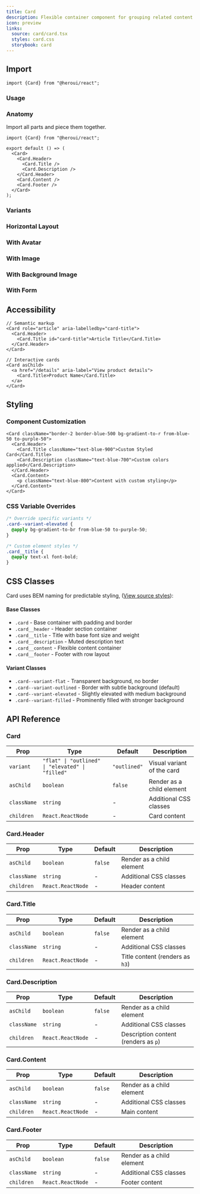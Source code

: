 ```yaml
---
title: Card
description: Flexible container component for grouping related content and actions
icon: preview
links:
  source: card/card.tsx
  styles: card.css
  storybook: card
---
```


## Import

```tsx
import {Card} from "@heroui/react";
```

### Usage

<ComponentPreview
  name="card-default"
/>

### Anatomy

Import all parts and piece them together.

```tsx
import {Card} from "@heroui/react";

export default () => (
  <Card>
    <Card.Header>
      <Card.Title />
      <Card.Description />
    </Card.Header>
    <Card.Content />
    <Card.Footer />
  </Card>
);
```

### Variants

<ComponentPreview
  name="card-variants"
/>

### Horizontal Layout

<ComponentPreview
  name="card-horizontal"
/>

### With Avatar

<ComponentPreview
  name="card-with-avatar"
/>

### With Image

<ComponentPreview
  name="card-with-image"
/>

### With Background Image

<ComponentPreview
  name="card-with-background-image"
/>

### With Form

<ComponentPreview
  name="card-with-form"
/>

## Accessibility

```tsx
// Semantic markup
<Card role="article" aria-labelledby="card-title">
  <Card.Header>
    <Card.Title id="card-title">Article Title</Card.Title>
  </Card.Header>
</Card>

// Interactive cards
<Card asChild>
  <a href="/details" aria-label="View product details">
    <Card.Title>Product Name</Card.Title>
  </a>
</Card>
```

## Styling

### Component Customization

```tsx
<Card className="border-2 border-blue-500 bg-gradient-to-r from-blue-50 to-purple-50">
  <Card.Header>
    <Card.Title className="text-blue-900">Custom Styled Card</Card.Title>
    <Card.Description className="text-blue-700">Custom colors applied</Card.Description>
  </Card.Header>
  <Card.Content>
    <p className="text-blue-800">Content with custom styling</p>
  </Card.Content>
</Card>
```

### CSS Variable Overrides

```css
/* Override specific variants */
.card--variant-elevated {
  @apply bg-gradient-to-br from-blue-50 to-purple-50;
}

/* Custom element styles */
.card__title {
  @apply text-xl font-bold;
}
```

## CSS Classes

Card uses BEM naming for predictable styling, ([View source styles](https://github.com/heroui-inc/heroui/blob/v3/packages/styles/components/card.css)):


#### Base Classes

- `.card` - Base container with padding and border
- `.card__header` - Header section container
- `.card__title` - Title with base font size and weight
- `.card__description` - Muted description text
- `.card__content` - Flexible content container
- `.card__footer` - Footer with row layout

#### Variant Classes

- `.card--variant-flat` - Transparent background, no border
- `.card--variant-outlined` - Border with subtle background (default)
- `.card--variant-elevated` - Slightly elevated with medium background
- `.card--variant-filled` - Prominently filled with stronger background
 
## API Reference

### Card

| Prop        | Type                                                      | Default      | Description                |
| ----------- | --------------------------------------------------------- | ------------ | -------------------------- |
| `variant`   | `"flat" \| "outlined" \| "elevated" \| "filled"`         | `"outlined"` | Visual variant of the card |
| `asChild`   | `boolean`                         | `false` | Render as a child element  |
| `className` | `string`                          | -       | Additional CSS classes     |
| `children`  | `React.ReactNode`                 | -       | Card content               |

### Card.Header

| Prop        | Type              | Default | Description               |
| ----------- | ----------------- | ------- | ------------------------- |
| `asChild`   | `boolean`         | `false` | Render as a child element |
| `className` | `string`          | -       | Additional CSS classes    |
| `children`  | `React.ReactNode` | -       | Header content            |

### Card.Title

| Prop        | Type              | Default | Description                      |
| ----------- | ----------------- | ------- | -------------------------------- |
| `asChild`   | `boolean`         | `false` | Render as a child element       |
| `className` | `string`          | -       | Additional CSS classes           |
| `children`  | `React.ReactNode` | -       | Title content (renders as `h3`) |

### Card.Description

| Prop        | Type              | Default | Description                     |
| ----------- | ----------------- | ------- | ------------------------------- |
| `asChild`   | `boolean`         | `false` | Render as a child element      |
| `className` | `string`          | -       | Additional CSS classes          |
| `children`  | `React.ReactNode` | -       | Description content (renders as `p`) |

### Card.Content

| Prop        | Type              | Default | Description               |
| ----------- | ----------------- | ------- | ------------------------- |
| `asChild`   | `boolean`         | `false` | Render as a child element |
| `className` | `string`          | -       | Additional CSS classes    |
| `children`  | `React.ReactNode` | -       | Main content              |

### Card.Footer

| Prop        | Type              | Default | Description               |
| ----------- | ----------------- | ------- | ------------------------- |
| `asChild`   | `boolean`         | `false` | Render as a child element |
| `className` | `string`          | -       | Additional CSS classes    |
| `children`  | `React.ReactNode` | -       | Footer content            |
